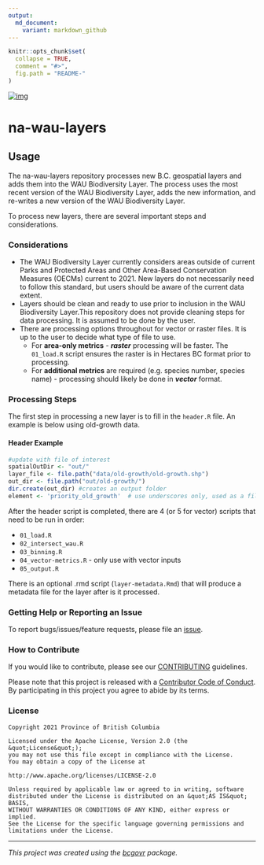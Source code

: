 ```yaml
---
output:
  md_document:
    variant: markdown_github
---
```


```r
knitr::opts_chunk$set(
  collapse = TRUE,
  comment = "#>",
  fig.path = "README-"
)
```


[![img](https://img.shields.io/badge/Lifecycle-Experimental-339999)](https://github.com/bcgov/repomountie/blob/master/doc/lifecycle-badges.md)


# na-wau-layers

## Usage

The na-wau-layers repository processes new B.C. geospatial layers and adds them into the WAU Biodiversity Layer. The process uses the most recent version of the WAU Biodiversity Layer, adds the new information, and re-writes a new version of the WAU Biodiversity Layer. 

To process new layers, there are several important steps and considerations. 

### Considerations

- The WAU Biodiversity Layer currently considers areas outside of current Parks and Protected Areas and Other Area-Based Conservation Measures (OECMs) current to 2021. New layers do not necessarily need to follow this standard, but users should be aware of the current data extent. 
- Layers should be clean and ready to use prior to inclusion in the WAU Biodiversity Layer.This repository does not provide cleaning steps for data processing. It is assumed to be done by the user.
- There are processing options throughout for vector or raster files. It is up to the user to decide what type of file to use. 
  - For **area-only metrics** - _**raster**_ processing will be faster. The `01_load.R` script ensures the raster is in Hectares BC format prior to processing. 
  - For **additional metrics** are required (e.g. species number, species name) - processing should likely be done in _**vector**_ format. 

### Processing Steps

The first step in processing a new layer is to fill in the `header.R` file. An example is below using old-growth data.

#### Header Example

```r
#update with file of interest
spatialOutDir <- "out/"
layer_file <- file.path("data/old-growth/old-growth.shp")
out_dir <- file.path("out/old-growth/")
dir.create(out_dir) #creates an output folder
element <- 'priority_old_growth'  # use underscores only, used as a file name but also column name
```

After the header script is completed, there are 4 (or 5 for vector) scripts that need to be run in order:

- `01_load.R`
- `02_intersect_wau.R`
- `03_binning.R`
- `04_vector-metrics.R` - only use with vector inputs
- `05_output.R` 

There is an optional .rmd script (`layer-metadata.Rmd`) that will produce a metadata file for the layer after is it processed.  

### Getting Help or Reporting an Issue

To report bugs/issues/feature requests, please file an [issue](https://github.com/bcgov/na-wau-layers/issues/).

### How to Contribute

If you would like to contribute, please see our [CONTRIBUTING](CONTRIBUTING.md) guidelines.

Please note that this project is released with a [Contributor Code of Conduct](CODE_OF_CONDUCT.md). By participating in this project you agree to abide by its terms.

### License

```
Copyright 2021 Province of British Columbia

Licensed under the Apache License, Version 2.0 (the &quot;License&quot;);
you may not use this file except in compliance with the License.
You may obtain a copy of the License at

http://www.apache.org/licenses/LICENSE-2.0

Unless required by applicable law or agreed to in writing, software distributed under the License is distributed on an &quot;AS IS&quot; BASIS,
WITHOUT WARRANTIES OR CONDITIONS OF ANY KIND, either express or implied.
See the License for the specific language governing permissions and limitations under the License.
```

---
*This project was created using the [bcgovr](https://github.com/bcgov/bcgovr) package.* 
